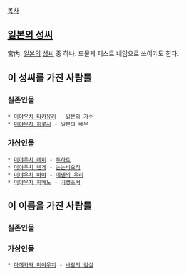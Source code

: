 [[목차]]

== [[일본의 성씨]] ==
宮内. [[일본]]의 [[성씨]] 중 하나. 드물게 퍼스트 네임으로 쓰이기도 한다.


== 이 성씨를 가진 사람들 ==
=== 실존인물 ===
 * [[미야우치 타카유키]] - 일본의 가수
 * [[미야우치 히로시]] - 일본의 배우

=== 가상인물 ===
 * [[미야우치 레미]] - [[투하트]]
 * [[미야우치 렌게]] - [[논논비요리]]
 * [[미야우치 마야]] - [[에덴의 우리]]
 * [[미야우치 히메노]] - [[기생조커]]


== 이 이름을 가진 사람들 ==
=== 실존인물 ===

=== 가상인물 ===
 * [[마에카와 미야우치]] - [[바람의 검심]]
